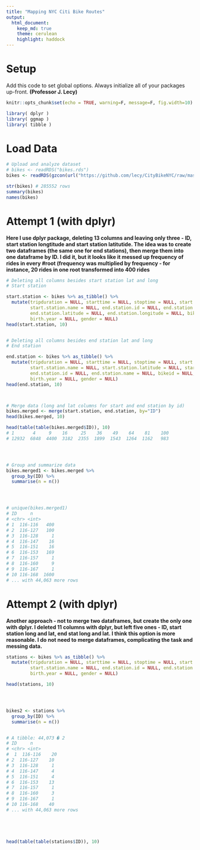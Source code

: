 ```yaml
---
title: "Mapping NYC Citi Bike Routes"
output:
  html_document:
    keep_md: true
    theme: cerulean
    highlight: haddock
---
```




# Setup

Add this code to set global options. Always initialize all of your packages up-front. **(Professor J. Lecy)**

```r

knitr::opts_chunk$set(echo = TRUE, warning=F, message=F, fig.width=10)

library( dplyr )
library( ggmap )
library( tibble )

```



# Load Data

```r

# Upload and analyze dataset
# bikes <- readRDS("bikes.rds")
bikes <- readRDS(gzcon(url("https://github.com/lecy/CityBikeNYC/raw/master/DATA/bikes.rds")))

str(bikes) # 285552 rows
summary(bikes)
names(bikes)

```



# Attempt 1 (with dplyr)


**Here I use dplyr package, deleting 13 columns and leaving only three - ID, start station longtitude and 
start station latitutide. The idea was to create two dataframes (the same one for end stations), then
merge them into one dataframe by ID. I did it, but it looks like it messed up frequency of rides in every #root (frequency was multiplied by frequency - for instance, 20 rides in one root transformed into 400 rides**


```r


# Deleting all columns besides start station lat and long
# Start station

start.station <- bikes %>% as_tibble() %>% 
  mutate(tripduration = NULL, starttime = NULL, stoptime = NULL, start.station.id = NULL,
         start.station.name = NULL, end.station.id = NULL, end.station.name = NULL, 
         end.station.latitude = NULL, end.station.longitude = NULL, bikeid = NULL, usertype = NULL, 
         birth.year = NULL, gender = NULL)
head(start.station, 10)


# Deleting all columns besides end station lat and long
# End station

end.station <- bikes %>% as_tibble() %>% 
  mutate(tripduration = NULL, starttime = NULL, stoptime = NULL, start.station.id = NULL,
         start.station.name = NULL, start.station.latitude = NULL, start.station.longitude = NULL, 
         end.station.id = NULL, end.station.name = NULL, bikeid = NULL, usertype = NULL, 
         birth.year = NULL, gender = NULL)
head(end.station, 10)



# Merge data (long and lat columns for start and end station by id)
bikes.merged <- merge(start.station, end.station, by="ID")
head(bikes.merged, 10)

head(table(table(bikes.merged$ID)), 10)
# 1       4     9    16     25    36    49    64    81    100 
# 12932  6848  4400  3182  2355  1899  1543  1264  1162   983




# Group and summarize data 
bikes.merged1 <- bikes.merged %>%
  group_by(ID) %>%
  summarise(n = n())




# unique(bikes.merged1)
# ID     n
# <chr> <int>
# 1  116-116   400
# 2  116-127   100
# 3  116-128     1
# 4  116-147    16
# 5  116-151    16
# 6  116-153   169
# 7  116-157     1
# 8  116-160     9
# 9  116-167     1
# 10 116-168  1600
# ... with 44,063 more rows


```







# Attempt 2 (with dplyr)

**Another approach - not to merge two dataframes, but create the only one with dplyr. I deleted 11 columns
with dplyr, but left five ones - ID, start station long and lat, end stat long and lat. I think this option is
more reasonable. I do not need to merge dataframes, complicating the task and messing data.**



```r


stations <- bikes %>% as_tibble() %>% 
  mutate(tripduration = NULL, starttime = NULL, stoptime = NULL, start.station.id = NULL,
         start.station.name = NULL, end.station.id = NULL, end.station.name = NULL, bikeid = NULL, usertype = NULL, 
         birth.year = NULL, gender = NULL)

head(stations, 10)




bikes2 <- stations %>%
  group_by(ID) %>%
  summarise(n = n())


# A tibble: 44,073 � 2
# ID     n
# <chr> <int>
#  1  116-116    20
# 2  116-127    10
# 3  116-128     1
# 4  116-147     4
# 5  116-151     4
# 6  116-153    13
# 7  116-157     1
# 8  116-160     3
# 9  116-167     1
# 10 116-168    40
# ... with 44,063 more rows





head(table(table(stations$ID)), 10)

```

